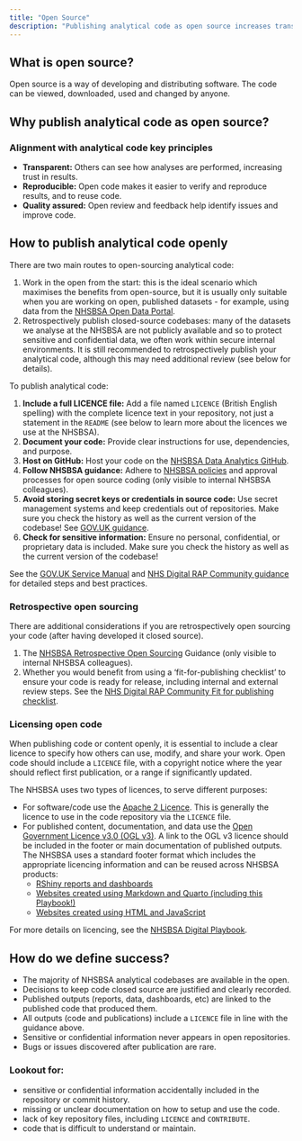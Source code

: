 ```yaml
---
title: "Open Source"
description: "Publishing analytical code as open source increases transparency, collaboration, and reusability."
---
```


## What is open source?

Open source is a way of developing and distributing software. The code can be viewed, downloaded, used and changed by anyone.

## Why publish analytical code as open source?

### Alignment with analytical code key principles
* **Transparent:** Others can see how analyses are performed, increasing trust in results.
* **Reproducible:** Open code makes it easier to verify and reproduce results, and to reuse code.
* **Quality assured:** Open review and feedback help identify issues and improve code.

## How to publish analytical code openly

There are two main routes to open-sourcing analytical code:

1. Work in the open from the start: this is the ideal scenario which maximises the benefits from open-source, but it is usually only suitable when you are working on open, published datasets - for example, using data from the [NHSBSA Open Data Portal][nhsbsa-open-data]. 
1. Retrospectively publish closed-source codebases: many of the datasets we analyse at the NHSBSA are not publicly available and so to protect sensitive and confidential data, we often work within secure internal environments. It is still recommended to retrospectively publish your analytical code, although this may need additional review (see below for details).

To publish analytical code:

1. **Include a full LICENCE file:** Add a file named `LICENCE` (British English spelling) with the complete licence text in your repository, not just a statement in the `README` (see below to learn more about the licences we use at the NHSBSA).
1. **Document your code:** Provide clear instructions for use, dependencies, and purpose.
1. **Host on GitHub:** Host your code on the [NHSBSA Data Analytics GitHub][nhsbsa-github].
1. **Follow NHSBSA guidance:** Adhere to [NHSBSA policies][nhsbsa-open-source] and approval processes for open source coding (only visible to internal NHSBSA colleagues).
1. **Avoid storing secret keys or credentials in source code:** Use secret management systems and keep credentials out of repositories. Make sure you check the history as well as the current version of the codebase! See [GOV.UK guidance][govuk-secret-guidance].
1. **Check for sensitive information:** Ensure no personal, confidential, or proprietary data is included. Make sure you check the history as well as the current version of the codebase!

See the [GOV.UK Service Manual][govuk-service-manual] and [NHS Digital RAP Community guidance][rap-community-guidance] for detailed steps and best practices.

### Retrospective open sourcing

There are additional considerations if you are retrospectively open sourcing your code (after having developed it closed source).

1. The [NHSBSA Retrospective Open Sourcing][nhsbsa-retro-open] Guidance (only visible to internal NHSBSA colleagues).
1. Whether you would benefit from using a 'fit-for-publishing checklist' to ensure your code is ready for release, including internal and external review steps. See the [NHS Digital RAP Community Fit for publishing checklist][fit-for-publishing].

### Licensing open code

When publishing code or content openly, it is essential to include a clear licence to specify how others can use, modify, and share your work. Open code should include a `LICENCE` file, with a copyright notice where the year should reflect first publication, or a range if significantly updated.  

The NHSBSA uses two types of licences, to serve different purposes:

* For software/code use the [Apache 2 Licence][apache-2]. This is generally the licence to use in the code repository via the `LICENCE` file. 
* For published content, documentation, and data use the [Open Government Licence v3.0 (OGL v3)][ogl-v3]. A link to the OGL v3 licence should be included in the footer or main documentation of published outputs. The NHSBSA uses a standard footer format which includes the appropriate licencing information and can be reused across NHSBSA products:
    * [RShiny reports and dashboards][nhsbsa-footer-shiny]
    * [Websites created using Markdown and Quarto (including this Playbook!)][nhsbsa-footer-quarto]
    * [Websites created using HTML and JavaScript][nhsbsa-footer-js]

For more details on licencing, see the [NHSBSA Digital Playbook][coding-licences].

## How do we define success?

* The majority of NHSBSA analytical codebases are available in the open.
* Decisions to keep code closed source are justified and clearly recorded.
* Published outputs (reports, data, dashboards, etc) are linked to the published code that produced them.
* All outputs (code and publications) include a `LICENCE` file in line with the guidance above.
* Sensitive or confidential information never appears in open repositories.
* Bugs or issues discovered after publication are rare.

### Lookout for:

* sensitive or confidential information accidentally included in the repository or commit history.
* missing or unclear documentation on how to setup and use the code.
* lack of key repository files, including `LICENCE` and `CONTRIBUTE`.
* code that is difficult to understand or maintain.


[fit-for-publishing]: https://nhsdigital.github.io/rap-community-of-practice/images/Fit_for_publishing_checklist.pdf
[govuk-secret-guidance]: https://www.gov.uk/service-manual/technology/making-source-code-open-and-reusable#you-must-not-store-secret-keys-or-credentials-in-the-source-code
[govuk-service-manual]: https://www.gov.uk/service-manual/technology/making-source-code-open-and-reusable#making-the-code-open
[rap-community-guidance]: https://nhsdigital.github.io/rap-community-of-practice/implementing_RAP/publishing_code/how-to-publish-your-code-in-the-open/
[apache-2]: https://www.apache.org/licenses/LICENSE-2.0
[ogl-v3]: https://www.nationalarchives.gov.uk/doc/open-government-licence/version/3/
[coding-licences]: https://nhsbsa.github.io/nhsbsa-digital-playbook/development/coding-licences/#ogl-v3
[nhsbsa-open-data]: https://opendata.nhsbsa.net/
[nhsbsa-github]: https://github.com/nhsbsa-data-analytics/
[nhsbsa-open-source]: https://bsa2468.atlassian.net/wiki/spaces/OS/pages/3585835009/NHSBSA+Open+Source+Policy+FINAL
[nhsbsa-retro-open]: https://bsa2468.atlassian.net/wiki/spaces/OS/pages/3978821762/Retrospective+open+sourcing+REVIEW
[nhsbsa-footer-quarto]: https://github.com/nhsbsa-data-analytics/nhsbsa-analytical-code-assurance-playbook/blob/main/_quarto.yml#L70
[nhsbsa-footer-shiny]: https://github.com/nhsbsa-data-analytics/nhsbsaShinyR/blob/main/R/nhs_footer.R
[nhsbsa-footer-js]: https://github.com/nhsbsa/nhsbsa-digital-playbook/tree/main/lib/_components/appFooter
